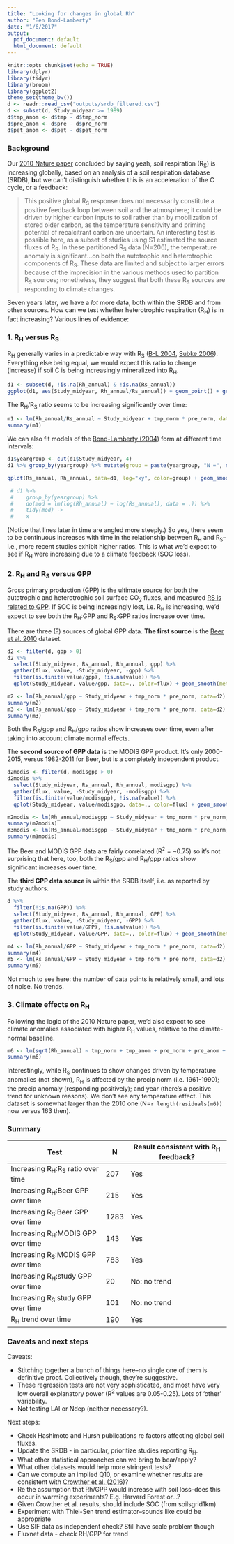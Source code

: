 ```yaml
---
title: "Looking for changes in global Rh"
author: "Ben Bond-Lamberty"
date: "1/6/2017"
output:
  pdf_document: default
  html_document: default
---
```


```r
knitr::opts_chunk$set(echo = TRUE)
library(dplyr)
library(tidyr)
library(broom)
library(ggplot2)
theme_set(theme_bw())
d <- readr::read_csv("outputs/srdb_filtered.csv")
d <- subset(d, Study_midyear >= 1989)
d$tmp_anom <- d$tmp - d$tmp_norm
d$pre_anom <- d$pre - d$pre_norm
d$pet_anom <- d$pet - d$pet_norm
```

### Background

Our [2010 Nature paper](http://www.nature.com/nature/journal/v464/n7288/full/nature08930.html) concluded by saying yeah, soil respiration (R~S~) is increasing globally, based on an analysis of a soil respiration database (SRDB), **but** we can't distinguish whether this is an acceleration of the C cycle, or a feedback:

>This positive global R~S~ response does not necessarily constitute a positive feedback loop between soil and the atmosphere; it could be driven by higher carbon inputs to soil rather than by mobilization of stored older carbon, as the temperature sensitivity and priming potential of recalcitrant carbon are uncertain. An interesting test is possible here, as a subset of studies using S1 estimated the source fluxes of R~S~. In these partitioned R~S~ data (N=206), the temperature anomaly is significant...on both the autotrophic and heterotrophic components of R~S~. These data are limited and subject to larger errors because of the imprecision in the various methods used to partition R~S~ sources; nonetheless, they suggest that both these R~S~ sources are responding to climate changes.

Seven years later, we have a _lot_ more data, both within the SRDB and from other sources. How can we test whether heterotrophic respiration (R~H~) is in fact increasing? Various lines of evidence:

### 1. R~H~ versus R~S~

R~H~ generally varies in a predictable way with R~S~ ([B-L 2004](http://onlinelibrary.wiley.com/doi/10.1111/j.1365-2486.2004.00816.x/abstract), [Subke 2006](http://onlinelibrary.wiley.com/doi/10.1111/j.1365-2486.2006.01117.x/abstract)). Everything else being equal, we would expect this ratio to change (increase) if soil C is being increasingly mineralized into R~H~.

```r
d1 <- subset(d, !is.na(Rh_annual) & !is.na(Rs_annual))
ggplot(d1, aes(Study_midyear, Rh_annual/Rs_annual)) + geom_point() + geom_smooth(method = "lm") + annotate("text", x = 1991, y = 1, label = paste("N =", nrow(d1)))
```

The R~H~/R~S~ ratio seems to be increasing significantly over time:

```r
m1 <- lm(Rh_annual/Rs_annual ~ Study_midyear + tmp_norm * pre_norm, data=d1)
summary(m1)
```

We can also fit models of the [Bond-Lamberty (2004)](http://onlinelibrary.wiley.com/doi/10.1111/j.1365-2486.2004.00816.x/abstract) form at different time intervals:

```r
d1$yeargroup <- cut(d1$Study_midyear, 4)
d1 %>% group_by(yeargroup) %>% mutate(group = paste(yeargroup, "N =", n())) -> d1

qplot(Rs_annual, Rh_annual, data=d1, log="xy", color=group) + geom_smooth(method="lm", se = FALSE)

 # d1 %>%
 #    group_by(yeargroup) %>%
 #    do(mod = lm(log(Rh_annual) ~ log(Rs_annual), data = .)) %>%
 #    tidy(mod) ->
 #    x
```

(Notice that lines later in time are angled more steeply.) So yes, there seem to be continuous increases with time in the relationship between R~H~ and R~S~--i.e., more recent studies exhibit higher ratios. This is what we'd expect to see if R~H~ were increasing due to a climate feedback (SOC loss).

### 2. R~H~ and R~S~ versus GPP

Gross primary production (GPP) is the ultimate source for both the autotrophic and heterotrophic soil surface CO~2~ fluxes, and measured [RS is related to GPP](http://www.biogeosciences.net/7/1915/2010/). If SOC is being increasingly lost, i.e. R~H~ is increasing, we'd expect to see both the R~H~:GPP and R~S~:GPP ratios increase over time.

There are three (?) sources of global GPP data. **The first source** is the [Beer et al. 2010](http://www.sciencemag.org/cgi/content/short/329/5993/834) dataset.

```r
d2 <- filter(d, gpp > 0)
d2 %>% 
  select(Study_midyear, Rs_annual, Rh_annual, gpp) %>% 
  gather(flux, value, -Study_midyear, -gpp) %>%
  filter(is.finite(value/gpp), !is.na(value)) %>%
  qplot(Study_midyear, value/gpp, data=., color=flux) + geom_smooth(method = "lm") + coord_cartesian(ylim = c(0,4))

```

```r
m2 <- lm(Rh_annual/gpp ~ Study_midyear + tmp_norm * pre_norm, data=d2)
summary(m2)
m3 <- lm(Rs_annual/gpp ~ Study_midyear + tmp_norm * pre_norm, data=d2)
summary(m3)
```

Both the R~S~/gpp and R~H~/gpp ratios show increases over time, even after taking into account climate normal effects.

The **second source of GPP data** is the MODIS GPP product. It's only 2000-2015, versus 1982-2011 for Beer, but is a completely independent product.

```r
d2modis <- filter(d, modisgpp > 0)
d2modis %>% 
  select(Study_midyear, Rs_annual, Rh_annual, modisgpp) %>% 
  gather(flux, value, -Study_midyear, -modisgpp) %>%
  filter(is.finite(value/modisgpp), !is.na(value)) %>%
  qplot(Study_midyear, value/modisgpp, data=., color=flux) + geom_smooth(method = "lm") + coord_cartesian(ylim = c(0,4))

```

```r
m2modis <- lm(Rh_annual/modisgpp ~ Study_midyear + tmp_norm * pre_norm, data=d2modis)
summary(m2modis)
m3modis <- lm(Rs_annual/modisgpp ~ Study_midyear + tmp_norm * pre_norm, data=d2modis)
summary(m3modis)
```

The Beer and MODIS GPP data are fairly correlated (R^2^ = ~0.75) so it's not surprising that here, too, both the R~S~/gpp and R~H~/gpp ratios show significant increases over time.

The **third GPP data source** is within the SRDB itself, i.e. as reported by study authors.

```r
d %>% 
  filter(!is.na(GPP)) %>%
  select(Study_midyear, Rs_annual, Rh_annual, GPP) %>% 
  gather(flux, value, -Study_midyear, -GPP) %>%
  filter(is.finite(value/GPP), !is.na(value)) %>%
  qplot(Study_midyear, value/GPP, data=., color=flux) + geom_smooth(method = "lm")
```

```r
m4 <- lm(Rh_annual/GPP ~ Study_midyear + tmp_norm * pre_norm, data=d2)
summary(m4)
m5 <- lm(Rs_annual/GPP ~ Study_midyear + tmp_norm * pre_norm, data=d2)
summary(m5)
```

Not much to see here: the number of data points is relatively small, and lots of noise. No trends.

### 3. Climate effects on R~H~

Following the logic of the 2010 Nature paper, we'd also expect to see climate anomalies associated with higher R~H~ values, relative to the climate-normal baseline.

```r
m6 <- lm(sqrt(Rh_annual) ~ tmp_norm + tmp_anom + pre_norm + pre_anom + pet_norm + pet_anom + Study_midyear , data=d)
summary(m6)
```

Interestingly, while R~S~ continues to show changes driven by temperature anomalies (not shown), R~H~ is affected by the precip norm (i.e. 1961-1990); the precip anomaly (responding positively); and year (there's a positive trend for unknown reasons). We don't see any temperature effect. This dataset is somewhat larger than the 2010 one (N=`r length(residuals(m6))` now versus 163 then).

### Summary

Test  | N | Result consistent with R~H~ feedback?
------------- |  ------------- | -------------
Increasing R~H~:R~S~ ratio over time  | 207 | Yes
Increasing R~H~:Beer GPP over time  | 215 | Yes
Increasing R~S~:Beer GPP over time  | 1283 | Yes
Increasing R~H~:MODIS GPP over time  | 143 | Yes
Increasing R~S~:MODIS GPP over time  | 783 | Yes
Increasing R~H~:study GPP over time  | 20 | No: no trend
Increasing R~S~:study GPP over time  | 101 | No: no trend
R~H~ trend over time | 190 | Yes

### Caveats and next steps

Caveats:

* Stitching together a bunch of things here--no single one of them is definitive proof. Collectively though, they're suggestive.
* These regression tests are not very sophisticated, and most have very low overall explanatory power (R^2^ values are 0.05-0.25). Lots of 'other' variability.
* Not testing LAI or Ndep (neither necessary?).

Next steps:

* Check Hashimoto and Hursh publications re factors affecting global soil fluxes.
* Update the SRDB - in particular, prioritize studies reporting R~H~.
* What other statistical approaches can we bring to bear/apply?
* What other datasets would help more stringent tests?
* Can we compute an implied Q10, or examine whether results are consistent with [Crowther et al. (2016)](http://www.nature.com/nature/journal/v540/n7631/full/nature20150.html)?
* Re the assumption that Rh/GPP would increase with soil loss--does this occur in warming experiments? E.g. Harvard Forest or...?
* Given Crowther et al. results, should include SOC (from soilsgrid1km)
* Experiment with Thiel-Sen trend estimator--sounds like could be appropriate
* Use SIF data as independent check? Still have scale problem though
* Fluxnet data - check RH/GPP for trend
